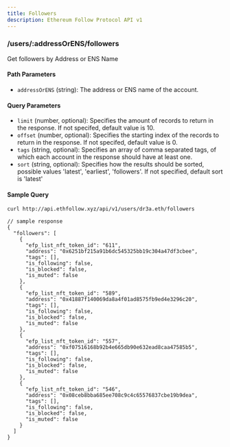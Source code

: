 ```yaml
---
title: Followers
description: Ethereum Follow Protocol API v1
---
```


### /users/\:addressOrENS/followers

Get followers by Address or ENS Name

#### Path Parameters
- `addressOrENS` (string): The address or ENS name of the account.

#### Query Parameters
- `limit` (number, optional): Specifies the amount of records to return in the response. If not specifed, default value is 10.
- `offset` (number, optional): Specifies the starting index of the records to return in the response. If not specifed, default value is 0.
- `tags` (string, optional): Specifies an array of comma separated tags, of which each account in the response should have at least one.
- `sort` (string, optional): Specifies how the results should be sorted, possible values 'latest', 'earliest', 'followers'. If not specified, default sort is 'latest'

#### Sample Query
```sh
curl http://api.ethfollow.xyz/api/v1/users/dr3a.eth/followers
```

```jsonc
// sample response
{
  "followers": [
    {
      "efp_list_nft_token_id": "611",
      "address": "0x6251bf215a91b6dc545325bb19c304a47df3cbee",
      "tags": [],
      "is_following": false,
      "is_blocked": false,
      "is_muted": false
    },
    {
      "efp_list_nft_token_id": "589",
      "address": "0x41887f140069da8a4f01ad8575fb9ed4e3296c20",
      "tags": [],
      "is_following": false,
      "is_blocked": false,
      "is_muted": false
    },
    {
      "efp_list_nft_token_id": "557",
      "address": "0xf07516168b92b4e665db90e632ead8caa47585b5",
      "tags": [],
      "is_following": false,
      "is_blocked": false,
      "is_muted": false
    },
    {
      "efp_list_nft_token_id": "546",
      "address": "0x08ceb8bba685ee708c9c4c65576837cbe19b9dea",
      "tags": [],
      "is_following": false,
      "is_blocked": false,
      "is_muted": false
    }
  ]
}
```